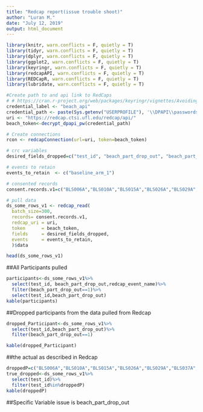 ```yaml
---
title: "Redcap report(issue trouble shoot)"
author: "Luran M."
date: "July 12, 2019"
output: html_document
---
```


```r

library(knitr, warn.conflicts = F, quietly = T)
library(tidyr, warn.conflicts = F, quietly = T)
library(dplyr, warn.conflicts = F, quietly = T)
library(ggplot2, warn.conflicts = F, quietly = T)
library(keyringr, warn.conflicts = F, quietly = T)
library(redcapAPI, warn.conflicts = F, quietly = T)
library(REDCapR, warn.conflicts = F, quietly = T)
library(lubridate, warn.conflicts = F, quietly = T)

#Create path to and api link to RedCaps
# # https://cran.r-project.org/web/packages/keyringr/vignettes/Avoiding_plain_text_passwords_in_R_with_keyringr.html
credential_label <- "beach_api"
credential_path <- paste(Sys.getenv("USERPROFILE"), '\\DPAPI\\passwords\\', Sys.info()["nodename"], '\\', credential_label, '.txt', sep="")
uri <- "https://redcap.ctsi.ufl.edu/redcap/api/"
beach_token<-decrypt_dpapi_pw(credential_path)

# Create connections
rcon <- redcapConnection(url=uri, token=beach_token)

# crc variables
desired_fields_dropped=c("test_id", "beach_part_drop_out", "beach_part_consent")

# events to retain
events_to_retain  <- c("baseline_arm_1")

# consented records
consent.records.v1=c("BLS006A","BLS010A","BLS015A","BLS026A","BLS029A","BLS037A","BLS039A","BLS050A","BLS054A","BLS001A")

# pull data
ds_some_rows_v1 <- redcap_read(
  batch_size=300,
  records= consent.records.v1,
  redcap_uri = uri, 
  token      = beach_token, 
  fields     = desired_fields_dropped,
  events     = events_to_retain,
  )$data

head(ds_some_rows_v1)
```

##All Participants pulled
```r
participants<-ds_some_rows_v1%>%
  select(test_id, beach_part_drop_out,redcap_event_name)%>%
  filter(beach_part_drop_out==1)%>%
  select(test_id,beach_part_drop_out)
kable(participants)
```

##Dropped participants from the data pulled from Redcap
```r


dropped_Participant<-ds_some_rows_v1%>%
  select(test_id,beach_part_drop_out)%>%
  filter(beach_part_drop_out==1)

kable(dropped_Participant)

```

##the actual as described in Redcap
```r
droppedP=c("BLS006A","BLS010A","BLS015A","BLS026A","BLS029A","BLS037A","BLS039A","BLS050A","BLS054A")
true_dropped<-ds_some_rows_v1%>%
  select(test_id)%>%
  filter(test_id%in%droppedP)
kable(droppedP)
```

##Specific Variable issue is beach_part_drop_out
